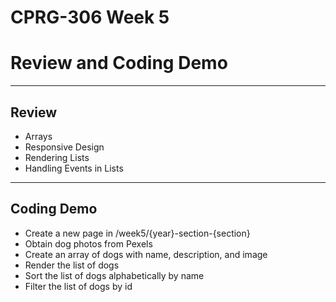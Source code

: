 # CPRG-306 Week 5

# Review and Coding Demo

---

## Review

- Arrays
- Responsive Design
- Rendering Lists
- Handling Events in Lists

---

## Coding Demo

- Create a new page in /week5/\{year\}-section-\{section\}
- Obtain dog photos from Pexels
- Create an array of dogs with name, description, and image
- Render the list of dogs
- Sort the list of dogs alphabetically by name
- Filter the list of dogs by id
